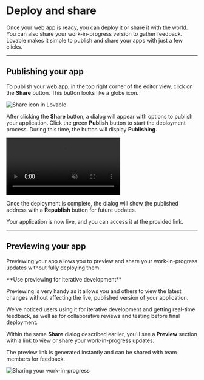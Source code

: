 # Deploy and share

Once your web app is ready, you can deploy it or share it with the world. You can also share your work-in-progress version to gather feedback. Lovable makes it simple to publish and share your apps with just a few clicks.

---

## Publishing your app

To publish your web app, in the top right corner of the editor view, click on the **Share** button. This button looks like a globe icon.

<Frame>
  <img src="/assets/share-icon.png" alt="Share icon in Lovable" />
</Frame>

After clicking the **Share** button, a dialog will appear with options to publish your application. Click the green **Publish** button to start the deployment process. During this time, the button will display **Publishing**.

<Frame>
  <video autoPlay loop muted>
    <source src="/assets/videos/video-publish-republish.mp4" type="video/mp4" />
  </video>
</Frame>

Once the deployment is complete, the dialog will show the published address with a **Republish** button for future updates.

Your application is now live, and you can access it at the provided link.

---

## Previewing your app

Previewing your app allows you to preview and share your work-in-progress updates without fully deploying them.

<Note>
  **Use previewing for iterative development**
  
  Previewing is very handy as it allows you and others to view the latest changes without affecting the live, published version of your application.

  We've noticed users using it for iterative development and getting real-time feedback, as well as for collaborative reviews and testing before final deployment.
</Note>

Within the same **Share** dialog described earlier, you'll see a **Preview** section with a link to view or share your work-in-progress updates.

The preview link is generated instantly and can be shared with team members for feedback.

<Frame>
  <img src="/assets/share-preview.png" alt="Sharing your work-in-progress" />
</Frame>